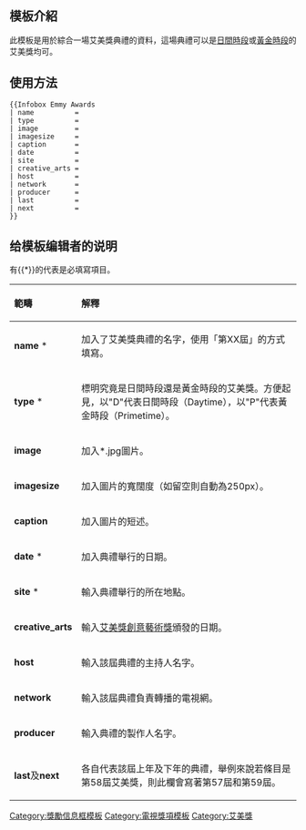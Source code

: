 <includeonly><!-- 在這裡加入模板的保護標識 --></includeonly><noinclude>{{template doc page viewed directly}}</noinclude>
<!-- 在本行下編輯模板說明 -->
== 模板介紹 ==
此模板是用於綜合一場艾美獎典禮的資料，這場典禮可以是[[日間時段艾美獎|日間時段]]或[[黃金時段艾美獎|黃金時段]]的艾美獎均可。

== 使用方法 ==
<pre>
{{Infobox Emmy Awards
| name          = 
| type          = 
| image         = 
| imagesize     = 
| caption       = 
| date          = 
| site          = 
| creative_arts = 
| host          = 
| network       = 
| producer      =
| last          =
| next          =
}}
</pre>

== 给模板编辑者的说明 ==
有{{*}}的代表是必填寫項目。

{| class="wikitable"
! style="text-align: left" | 範疇
! style="text-align: left" | 解釋
|- 
| '''name''' *
| 加入了艾美獎典禮的名字，使用「第XX屆」的方式填寫。
|-
| '''type''' *
| 標明究竟是日間時段還是黃金時段的艾美獎。方便起見，以"D"代表日間時段（Daytime），以"P"代表黃金時段（Primetime）。
|-
| '''image'''
| 加入*.jpg圖片。
|-
| '''imagesize'''
| 加入圖片的寬闊度（如留空則自動為250px）。
|-
| '''caption'''
| 加入圖片的短述。
|-
| '''date''' *
| 加入典禮舉行的日期。
|-
| '''site''' *
| 輸入典禮舉行的所在地點。
|-
| '''creative_arts'''
| 輸入[[黃金時段艾美獎#創意藝術獎|艾美獎創意藝術獎]]頒發的日期。
|-
| '''host'''
| 輸入該屆典禮的主持人名字。
|-
| '''network'''
| 輸入該屆典禮負責轉播的電視網。
|-
| '''producer'''
| 輸入典禮的製作人名字。
|-
| '''last'''及'''next'''
| 各自代表該屆上年及下年的典禮，舉例來說若條目是第58屆艾美獎，則此欄會寫著第57屆和第59屆。
|}

<includeonly>
<!-- ADD CATEGORIES BELOW THIS LINE -->
[[Category:獎勵信息框模板]]
[[Category:電視獎項模板]]
[[Category:艾美獎]]
<!-- ADD INTERWIKIS BELOW THIS LINE -->
</includeonly>